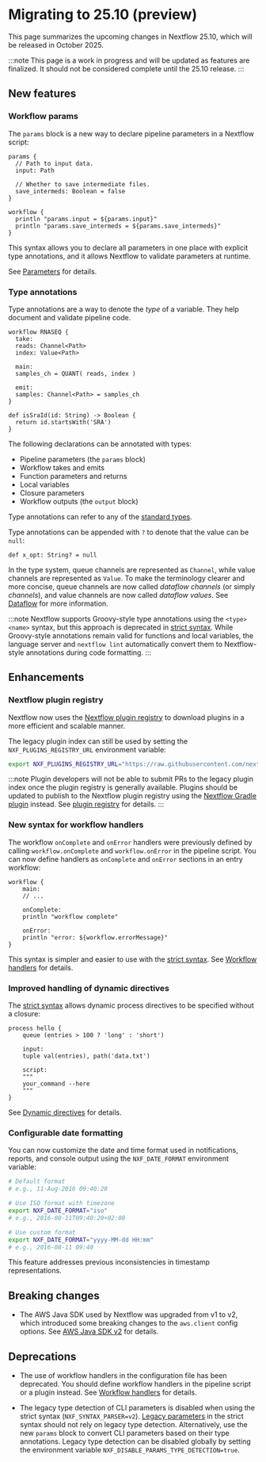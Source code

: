 # Migrating to 25.10 (preview)

This page summarizes the upcoming changes in Nextflow 25.10, which will be released in October 2025.

:::note
This page is a work in progress and will be updated as features are finalized. It should not be considered complete until the 25.10 release.
:::

## New features

<h3>Workflow params</h3>

The `params` block is a new way to declare pipeline parameters in a Nextflow script:

```nextflow
params {
  // Path to input data.
  input: Path

  // Whether to save intermediate files.
  save_intermeds: Boolean = false
}

workflow {
  println "params.input = ${params.input}"
  println "params.save_intermeds = ${params.save_intermeds}"
}
```

This syntax allows you to declare all parameters in one place with explicit type annotations, and it allows Nextflow to validate parameters at runtime.

See [Parameters][workflow-params-def] for details.

<h3>Type annotations</h3>

Type annotations are a way to denote the *type* of a variable. They help document and validate pipeline code.

```nextflow
workflow RNASEQ {
  take:
  reads: Channel<Path>
  index: Value<Path>

  main:
  samples_ch = QUANT( reads, index )

  emit:
  samples: Channel<Path> = samples_ch
}

def isSraId(id: String) -> Boolean {
  return id.startsWith('SRA')
}
```

The following declarations can be annotated with types:

- Pipeline parameters (the `params` block)
- Workflow takes and emits
- Function parameters and returns
- Local variables
- Closure parameters
- Workflow outputs (the `output` block)

Type annotations can refer to any of the [standard types][stdlib-types].

Type annotations can be appended with `?` to denote that the value can be `null`:

```nextflow
def x_opt: String? = null
```

In the type system, queue channels are represented as `Channel`, while value channels are represented as `Value`. To make the terminology clearer and more concise, queue channels are now called *dataflow channels* (or simply *channels*), and value channels are now called *dataflow values*. See [Dataflow][dataflow-page] for more information.

:::note
Nextflow supports Groovy-style type annotations using the `<type> <name>` syntax, but this approach is deprecated in [strict syntax][strict-syntax-page]. While Groovy-style annotations remain valid for functions and local variables, the language server and `nextflow lint` automatically convert them to Nextflow-style annotations during code formatting.
:::

## Enhancements

<h3>Nextflow plugin registry</h3>

Nextflow now uses the [Nextflow plugin registry](https://registry.nextflow.io/) to download plugins in a more efficient and scalable manner.

The legacy plugin index can still be used by setting the `NXF_PLUGINS_REGISTRY_URL` environment variable:

```bash
export NXF_PLUGINS_REGISTRY_URL="https://raw.githubusercontent.com/nextflow-io/plugins/main/plugins.json"
```

:::note
Plugin developers will not be able to submit PRs to the legacy plugin index once the plugin registry is generally available. Plugins should be updated to publish to the Nextflow plugin registry using the [Nextflow Gradle plugin][gradle-plugin-page] instead. See [plugin registry][plugin-registry-page] for details.
:::

<h3>New syntax for workflow handlers</h3>

The workflow `onComplete` and `onError` handlers were previously defined by calling `workflow.onComplete` and `workflow.onError` in the pipeline script. You can now define handlers as `onComplete` and `onError` sections in an entry workflow:

```nextflow
workflow {
    main:
    // ...

    onComplete:
    println "workflow complete"

    onError:
    println "error: ${workflow.errorMessage}"
}
```

This syntax is simpler and easier to use with the [strict syntax][strict-syntax-page]. See [Workflow handlers][workflow-handlers] for details.

<h3>Improved handling of dynamic directives</h3>

The [strict syntax][strict-syntax-page] allows dynamic process directives to be specified without a closure:

```nextflow
process hello {
    queue (entries > 100 ? 'long' : 'short')

    input:
    tuple val(entries), path('data.txt')

    script:
    """
    your_command --here
    """
}
```

See [Dynamic directives][dynamic-directives] for details.

<h3>Configurable date formatting</h3>

You can now customize the date and time format used in notifications, reports, and console output using the `NXF_DATE_FORMAT` environment variable:

```bash
# Default format
# e.g., 11-Aug-2016 09:40:20

# Use ISO format with timezone
export NXF_DATE_FORMAT="iso"
# e.g., 2016-08-11T09:40:20+02:00

# Use custom format
export NXF_DATE_FORMAT="yyyy-MM-dd HH:mm"
# e.g., 2016-08-11 09:40
```

This feature addresses previous inconsistencies in timestamp representations.

## Breaking changes

- The AWS Java SDK used by Nextflow was upgraded from v1 to v2, which introduced some breaking changes to the `aws.client` config options. See [AWS Java SDK v2][aws-java-sdk-v2-page] for details.

## Deprecations

- The use of workflow handlers in the configuration file has been deprecated. You should define workflow handlers in the pipeline script or a plugin instead. See [Workflow handlers][config-workflow-handlers] for details.

- The legacy type detection of CLI parameters is disabled when using the strict syntax (`NXF_SYNTAX_PARSER=v2`). [Legacy parameters][workflow-params-legacy] in the strict syntax should not rely on legacy type detection. Alternatively, use the new `params` block to convert CLI parameters based on their type annotations. Legacy type detection can be disabled globally by setting the environment variable `NXF_DISABLE_PARAMS_TYPE_DETECTION=true`.

[aws-java-sdk-v2-page]: /nextflow_docs/nextflow_repo/docs/guides/aws-java-sdk-v2.mdx
[config-workflow-handlers]: /nextflow_docs/nextflow_repo/docs/config.mdx#workflow-handlers
[dataflow-page]: /nextflow_docs/nextflow_repo/docs/channel.mdx
[dynamic-directives]: /nextflow_docs/nextflow_repo/docs/process.mdx#dynamic-directives
[gradle-plugin-page]: /nextflow_docs/nextflow_repo/docs/guides/gradle-plugin.mdx
[plugin-registry-page]: /nextflow_docs/nextflow_repo/docs/plugins/plugin-registry.mdx
[stdlib-types]: /nextflow_docs/nextflow_repo/docs/reference/stdlib-types.mdx
[strict-syntax-page]: /nextflow_docs/nextflow_repo/docs/strict-syntax.mdx
[workflow-params-def]: /nextflow_docs/nextflow_repo/docs/workflow.mdx#parameters
[workflow-params-legacy]: /nextflow_docs/nextflow_repo/docs/workflow.mdx#legacy-parameters
[workflow-handlers]: /nextflow_docs/nextflow_repo/docs/notifications.mdx#workflow-handlers